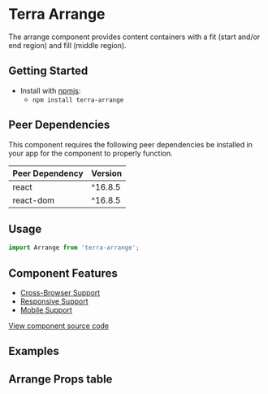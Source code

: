 


<Badge />

# Terra Arrange

The arrange component provides content containers with a fit (start and/or end region) and fill (middle region).

## Getting Started

- Install with [npmjs](https://www.npmjs.com):
  - `npm install terra-arrange`

<!-- AUTO-GENERATED-CONTENT:START Peer Dependencies -->
## Peer Dependencies

This component requires the following peer dependencies be installed in your app for the component to properly function.

| Peer Dependency | Version |
|-|-|
| react | ^16.8.5 |
| react-dom | ^16.8.5 |



<!-- AUTO-GENERATED-CONTENT:END -->

## Usage

```jsx
import Arrange from 'terra-arrange';
```

## Component Features
* [Cross-Browser Support](https://github.com/cerner/terra-ui/blob/master/src/terra-dev-site/contributing/ComponentStandards.e.contributing.md#cross-browser-support)
* [Responsive Support](https://github.com/cerner/terra-ui/blob/master/src/terra-dev-site/contributing/ComponentStandards.e.contributing.md#responsive-support)
* [Mobile Support](https://github.com/cerner/terra-ui/blob/master/src/terra-dev-site/contributing/ComponentStandards.e.contributing.md#mobile-support)

[View component source code](https://github.com/cerner/terra-core/tree/master/packages/terra-arrange)

## Examples
<ArrangeAlignFitStart title="Align Individual Containers - FitStart" />
<ArrangeAlignFill title="Align Individual Containers - Fill" />
<ArrangeAlignFitEnd title="Align Individual Containers - FitEnd" />
<ArrangeAlignAllContainers title="Align All Containers" />

## Arrange Props table
<ArrangePropsTable />
